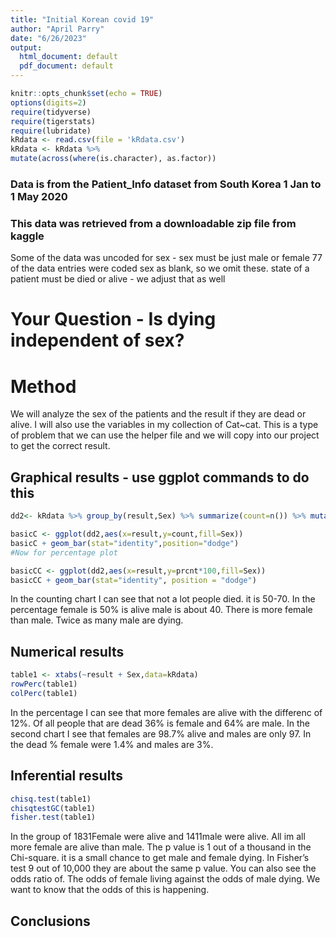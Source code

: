 ```yaml
---
title: "Initial Korean covid 19"
author: "April Parry"
date: "6/26/2023"
output:
  html_document: default
  pdf_document: default
---
```


```r
knitr::opts_chunk$set(echo = TRUE)
options(digits=2)
require(tidyverse)
require(tigerstats)
require(lubridate)
kRdata <- read.csv(file = 'kRdata.csv')
kRdata <- kRdata %>%
mutate(across(where(is.character), as.factor))

```
### Data is from the Patient_Info dataset from South Korea 1 Jan to 1 May 2020
### This data was retrieved from a downloadable zip file from kaggle

Some of the data was uncoded for sex - sex must be just male or female
77 of the data entries were coded sex  as blank, so we omit these.
state of a patient must be died or alive - we adjust that as well   
  
# Your Question - Is dying independent of sex?

# Method

We will analyze the sex of the patients and the result if they are dead or alive. I will also use the variables in my collection of Cat~cat. This is a type of problem that we can use the helper file and we will copy into our project to get the correct result.


## Graphical results - use ggplot commands to do this  



```r
dd2<- kRdata %>% group_by(result,Sex) %>% summarize(count=n()) %>% mutate(prcnt=count/sum(count))

basicC <- ggplot(dd2,aes(x=result,y=count,fill=Sex))
basicC + geom_bar(stat="identity",position="dodge")
#Now for percentage plot

basicCC <- ggplot(dd2,aes(x=result,y=prcnt*100,fill=Sex)) 
basicCC + geom_bar(stat="identity", position = "dodge")
```
  
In the counting chart I can see that not a lot people died. it is 50-70. In the percentage female is 50% is alive male is about 40. There is more female than male. Twice as many male are dying.




  
## Numerical results

```r
table1 <- xtabs(~result + Sex,data=kRdata)
rowPerc(table1)
colPerc(table1)
```

In the percentage I can see that more females are alive with the differenc of 12%. Of all people that are dead 36% is female and 64% are male. In the second chart I see that females are 98.7% alive and males are only 97. In the dead % female were 1.4% and males are 3%. 

## Inferential results 

```r
chisq.test(table1)
chisqtestGC(table1)
fisher.test(table1)
```

In the group of 1831Female were alive and 1411male were alive. All im all more female are alive than male. The p value is 1 out of a thousand in the Chi-square. it is a small chance to get male and female dying. In Fisher's test 9 out of 10,000 they are about the same p value. You can also see the odds ratio of. The odds of female living against the odds of male dying. We want to know that the odds of this is happening.

## Conclusions

